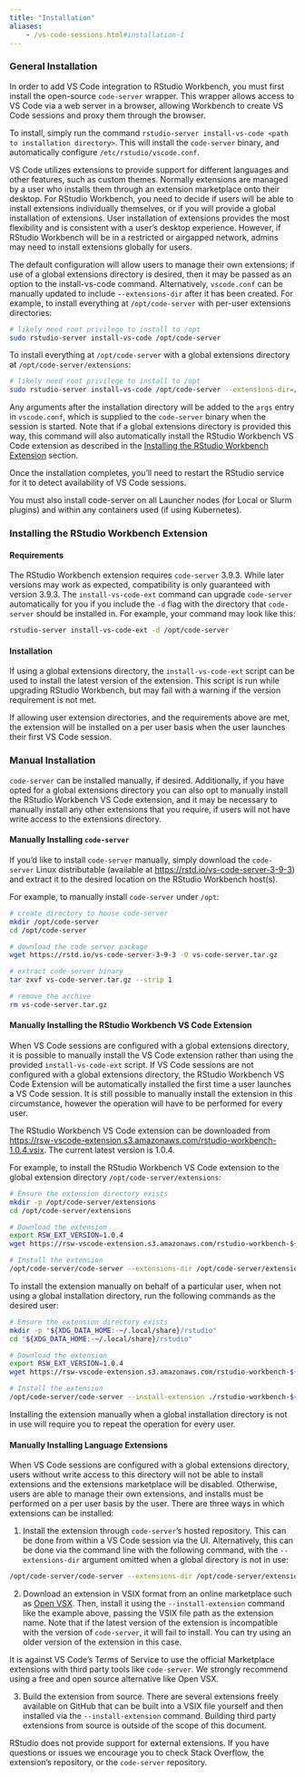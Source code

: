 ```yaml
---
title: "Installation"
aliases:
	- /vs-code-sessions.html#installation-1
---
```


### General Installation

In order to add VS Code integration to RStudio Workbench, you must first install the open-source `code-server` wrapper. This wrapper allows access to VS Code via a web server in a browser, allowing Workbench to create VS Code sessions and proxy them through the browser.

To install, simply run the command `rstudio-server install-vs-code <path to installation directory>`. This will install the `code-server` binary, and automatically configure `/etc/rstudio/vscode.conf`. 

VS Code utilizes extensions to provide support for different languages and other features, such as custom themes. Normally extensions are managed by a user who installs them through an extension marketplace onto their desktop. For RStudio Workbench, you need to decide if users will be able to install extensions individually themselves, or if you will provide a global installation of extensions. User installation of extensions provides the most flexibility and is consistent with a user’s desktop experience. However, if RStudio Workbench will be in a restricted or airgapped network, admins may need to install extensions globally for users.

The default configuration will allow users to manage their own extensions; if use of a global extensions directory is desired, then it may be passed as an option to the install-vs-code command. Alternatively, `vscode.conf` can be manually updated to include `--extensions-dir` after it has been created. For example, to install everything at `/opt/code-server` with per-user extensions directories:

``` .bash
# likely need root privilege to install to /opt
sudo rstudio-server install-vs-code /opt/code-server
```

To install everything at `/opt/code-server` with a global extensions directory at `/opt/code-server/extensions`:

``` .bash
# likely need root privilege to install to /opt
sudo rstudio-server install-vs-code /opt/code-server --extensions-dir=/opt/code-server/extensions
```

Any arguments after the installation directory will be added to the `args` entry in `vscode.conf`, which is supplied to the `code-server` binary when the session is started. Note that if a global extensions directory is provided this way, this command will also automatically install the RStudio Workbench VS Code extension as described in the [Installing the RStudio Workbench Extension] section.

Once the installation completes, you'll need to restart the RStudio service for it to detect availability of VS Code sessions.

::: {.callout-note}
You must also install code-server on all Launcher nodes (for Local or Slurm plugins) and within any containers used (if using Kubernetes).
:::

### Installing the RStudio Workbench Extension

#### Requirements

The RStudio Workbench extension requires `code-server` 3.9.3. While later versions may work as expected, compatibility is only guaranteed with version 3.9.3. The `install-vs-code-ext` command can upgrade `code-server` automatically for you if you include the `-d` flag with the directory that `code-server` should be installed in. For example, your command may look like this:

``` .bash
rstudio-server install-vs-code-ext -d /opt/code-server
```

#### Installation

If using a global extensions directory, the `install-vs-code-ext` script can be used to install the latest version of the extension. This script is run while upgrading RStudio Workbench, but may fail with a warning if the version requirement is not met.

If allowing user extension directories, and the requirements above are met, the extension will be installed on a per user basis when the user launches their first VS Code session.

### Manual Installation

`code-server` can be installed manually, if desired. Additionally, if you have opted for a global extensions directory you can also opt to manually install the RStudio Workbench VS Code extension, and it may be necessary to manually install any other extensions that you require, if users will not have write access to the extensions directory.

#### Manually Installing `code-server`

If you'd like to install `code-server` manually, simply download the `code-server` Linux distributable (available at <https://rstd.io/vs-code-server-3-9-3>) and extract it to the desired location on the RStudio Workbench host(s).

For example, to manually install `code-server` under `/opt`:

``` .bash
# create directory to house code-server
mkdir /opt/code-server
cd /opt/code-server

# download the code server package
wget https://rstd.io/vs-code-server-3-9-3 -O vs-code-server.tar.gz

# extract code-server binary
tar zxvf vs-code-server.tar.gz --strip 1

# remove the archive
rm vs-code-server.tar.gz
```

#### Manually Installing the RStudio Workbench VS Code Extension

When VS Code sessions are configured with a global extensions directory, it is possible to manually install the VS Code extension rather than using the provided `install-vs-code-ext` script. If VS Code sessions are not configured with a global extensions directory, the RStudio Workbench VS Code Extension will be automatically installed the first time a user launches a VS Code session. It is still possible to manually install the extension in this circumstance, however the operation will have to be performed for every user.

The RStudio Workbench VS Code extension can be downloaded from <https://rsw-vscode-extension.s3.amazonaws.com/rstudio-workbench-1.0.4.vsix>. The current latest version is 1.0.4.

For example, to install the RStudio Workbench VS Code extension to the global extension directory `/opt/code-server/extensions`:

```.bash
# Ensure the extension directory exists
mkdir -p /opt/code-server/extensions
cd /opt/code-server/extensions

# Download the extension
export RSW_EXT_VERSION=1.0.4
wget https://rsw-vscode-extension.s3.amazonaws.com/rstudio-workbench-${RSW_EXT_VERSION}.vsix -O rstudio-workbench-${RSW_EXT_VERSION}.vsix

# Install the extension
/opt/code-server/code-server --extensions-dir /opt/code-server/extensions --install-extension ./rstudio-workbench-${RSW_EXT_VERSION}.vsix
```


To install the extension manually on behalf of a particular user, when not using a global installation directory, run the following commands as the desired user:

```.bash
# Ensure the extension directory exists
mkdir -p "${XDG_DATA_HOME:-~/.local/share}/rstudio"
cd "${XDG_DATA_HOME:-~/.local/share}/rstudio"

# Download the extension
export RSW_EXT_VERSION=1.0.4
wget https://rsw-vscode-extension.s3.amazonaws.com/rstudio-workbench-${RSW_EXT_VERSION}.vsix -O rstudio-workbench-${RSW_EXT_VERSION}.vsix

# Install the extension
/opt/code-server/code-server --install-extension ./rstudio-workbench-${RSW_EXT_VERSION}.vsix
```

::: {.callout-note} 
Installing the extension manually when a global installation directory is not in use will require you to repeat the operation for every user.
:::

#### Manually Installing Language Extensions

When VS Code sessions are configured with a global extensions directory, users without write access to this directory will not be able to install extensions and the extensions marketplace will be disabled. Otherwise, users are able to manage their own extensions, and installs must be performed on a per user basis by the user. There are three ways in which extensions can be installed:

1.  Install the extension through `code-server`'s hosted repository. This can be done from within a VS Code session via the UI. Alternatively, this can be done via the command line with the following command, with the `--extensions-dir` argument omitted when a global directory is not in use:

``` .bash
/opt/code-server/code-server --extensions-dir /opt/code-server/extensions --install-extension <extension name>
```

2.  Download an extension in VSIX format from an online marketplace such as [Open VSX](https://open-vsx.org). Then, install it using the `--install-extension` command like the example above, passing the VSIX file path as the extension name. Note that if the latest version of the extension is incompatible with the version of `code-server`, it will fail to install. You can try using an older version of the extension in this case.

::: {.callout-note}
It is against VS Code's Terms of Service to use the official Marketplace extensions with third party tools like `code-server`. We strongly recommend using a free and open source alternative like Open VSX.
:::

3.  Build the extension from source. There are several extensions freely available on GitHub that can be built into a VSIX file yourself and then installed via the `--install-extension` command. Building third party extensions from source is outside of the scope of this document.

RStudio does not provide support for external extensions. If you have questions or issues we encourage you to check Stack Overflow, the extension's repository, or the `code-server` repository.

